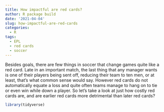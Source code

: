 ```yaml
---
title: How impactful are red cards?
author: R package build
date: '2021-04-04'
slug: how-impactful-are-red-cards
categories:
  - R
tags:
  - EPL
  - red cards
  - soccer
---
```


Besides goals, there are few things in soccer that change games quite like a red card. Late in an important match, the last thing that any manager wants is one of their players being sent off, reducing their team to ten men, or at least, that's what common sense would say. However red cards do not automatically equate a loss and quite often teams manage to hang on to tie or even win while down a player. So let's take a look at just how costly red cards are, and are earlier red cards more detrimental than later red cards? 

```r
library(tidyverse)
```


